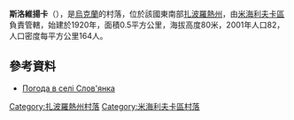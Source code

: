 {{coord|47|14|52|N|35|22|17|E|scale:100000|display=title}}

'''斯洛維揚卡'''（{{lang-uk|Слов'янка}}），是[[烏克蘭|烏克蘭]]的村落，位於該國東南部[[扎波羅熱州|扎波羅熱州]]，由[[米海利夫卡區|米海利夫卡區]]負責管轄，始建於1920年，面積0.5平方公里，海拔高度80米，2001年人口82，人口密度每平方公里164人。

==參考資料==
* [http://weather.in.ua/ua/zaporozhskaja/24194 Погода в селі Слов'янка] {{Wayback|url=http://weather.in.ua/ua/zaporozhskaja/24194 |date=20111220143723 }}

[[Category:扎波羅熱州村落|Category:扎波羅熱州村落]]
[[Category:米海利夫卡區村落|Category:米海利夫卡區村落]]


{{Zaporizhia-geo-stub}}